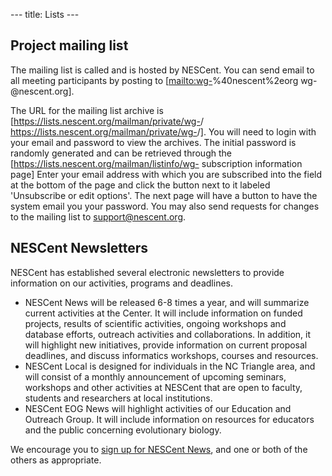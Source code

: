 ---
title: Lists
---

==Project mailing list==

The mailing list is called {{GroupEmailName}} and is hosted by NESCent. You can send email to all meeting participants by posting to [mailto:wg-{{SITENAME}}%40nescent%2eorg wg-{{SITENAME}}&#64;nescent&#46;org].

The URL for the mailing list archive is  [https://lists.nescent.org/mailman/private/wg-{{SITENAME}}/ https://lists.nescent.org/mailman/private/wg-{{SITENAME}}/]. You will need to login with your email and password to view the archives. The initial password is randomly generated and can be retrieved through the [https://lists.nescent.org/mailman/listinfo/wg-{{SITENAME}} subscription information page] Enter your email address with which you are subscribed into the field at the bottom of the page and click the button next to it labeled 'Unsubscribe or edit options'. The next page will have a button to have the system email you your password. You may also send requests for changes to the mailing list to [mailto:support%40nescent%2eorg support&#64;nescent&#46;org].

==NESCent Newsletters==

NESCent has established several electronic newsletters to provide information on our activities, programs and deadlines.

* NESCent News will be released 6-8 times a year, and will summarize current activities at the Center. It will include information on funded projects, results of scientific activities, ongoing workshops and database efforts, outreach activities and collaborations. In addition, it will highlight new initiatives, provide information on current proposal deadlines, and discuss informatics workshops, courses and resources.
* NESCent Local is designed for individuals in the NC Triangle area, and will consist of a monthly announcement of upcoming seminars, workshops and other activities at NESCent that are open to faculty, students and researchers at local institutions.
* NESCent EOG News will highlight activities of our Education and Outreach Group. It will include information on resources for educators and the public concerning evolutionary biology.

We encourage you to [http://www.nescent.org/about/contact.php sign up for NESCent News], and one or both of the others as appropriate.